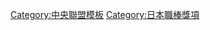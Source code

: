 {{Navbox
|bodyclass=hlist
|name = 中央聯盟盗壘王
|title = [[中央聯盟]]盗壘王
|basestyle=background-color:#8b8
|state = <includeonly>collapsed</includeonly>
|group1=1950年代
|list1=
*50 [[金山次郎]]
*51 [[土屋雅敬|土屋五郎]]
*52 [[金山次郎]]
*53 [[金山次郎]]
*54 [[吉田義男]]
*55 [[本多逸郎]]
*56 [[吉田義男]]
*57 [[飯田徳治]]
*58 [[岡嶋博治]]
*59 [[岡嶋博治]]
|group2=1960年代
|list2=
*60 [[中登志雄|中利夫]]
*61 [[近藤和彦]]
*62 [[河野旭輝]]
*63 [[高木守道]]
*64 [[古葉竹識]]
*65 [[高木守道]]
*66 [[柴田勲]]
*67 [[柴田勲]]
*68 [[古葉竹識]]
*69 [[柴田勲]]
|group3=1970年代
|list3=
*70 [[東条文博]]
*71 [[高田繁]]
*72 [[柴田勲]]
*73 [[高木守道]]
*74 [[中塚政幸]]
*75 [[大下剛史]]
*76 [[衣笠祥雄]]
*77 [[柴田勲]]
*78 [[柴田勲]]
*79 [[高橋慶彦]]
|group4=1980年代
|list4=
*80 [[高橋慶彦]]
*81 [[青木實]]
*82 [[松本匡史]]
*83 [[松本匡史]]
*84 [[高木豊]]
*85 [[高橋慶彦]]
*86 [[平野謙 (野球)|平野謙]]
*[[屋鋪要]]
*87 [[屋鋪要]]
*88 [[屋鋪要]]
*89 [[正田耕三]]
|group5=1990年代
|list5=
*90 [[緒方耕一]]
*[[野村謙二郎]]
*91 [[野村謙二郎]]
*92 [[飯田哲也]]
*93 [[緒方耕一]], [[石井琢朗]]
*94 [[野村謙二郎]]
*95 [[緒方孝市]]
*96 [[緒方孝市]]
*97 [[緒方孝市]]
*98 [[石井琢朗]]
*99 [[石井琢朗]]
|group6=2000年代
|list6=
*00 [[石井琢朗]]
*01 [[赤星憲廣]]
*02 [[赤星憲廣]]
*03 [[赤星憲廣]]
*04 [[赤星憲廣]]
*05 [[赤星憲廣]]
*06 [[青木宣親]]
*07 [[荒木雅博]]
*08 [[福地壽樹]]
*09 [[福地壽樹]]
|group7 = 2010年代
|list7 = 
*10 [[梵英心]]
*11 [[藤村大介]]
*12 [[大島洋平]]
*13 [[丸佳浩]]
*14 [[梶谷隆幸]]
*15 [[山田哲人]]
*16 [[山田哲人]]
*17 [[田中廣輔]]
*18 [[山田哲人]]
*19 [[近本光司]]
|group8 = 2020年代
|list8 = 
*20 [[近本光司]]
*21 [[中野拓夢]]
}}<noinclude>
[[Category:中央聯盟模板]]
[[Category:日本職棒獎項]]
</noinclude>